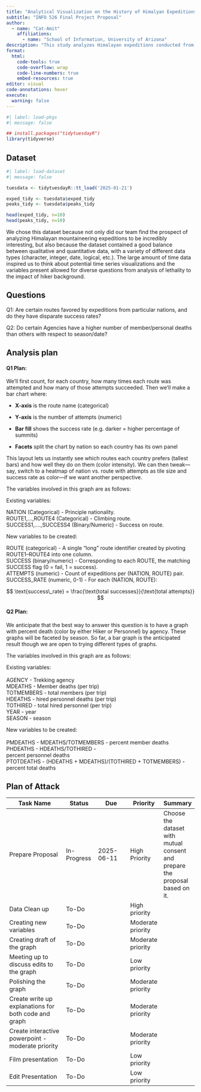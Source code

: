 ---
title: "Analytical Visualization on the History of Himalyan Expeditions"
subtitle: "INFO 526 Final Project Proposal"
author: 
  - name: "Cat-Amit"
    affiliations:
      - name: "School of Information, University of Arizona"
description: "This study analyzes Himalayan expeditions conducted from 2020 to 2024. It aims to understand the preferred routes of a particular nation and to determine how death rates for different agencies vary by time of year."
format:
  html:
    code-tools: true
    code-overflow: wrap
    code-line-numbers: true
    embed-resources: true
editor: visual
code-annotations: hover
execute:
  warning: false
---

```{r}
#| label: load-pkgs
#| message: false

## install.packages("tidytuesdayR")
library(tidyverse)

```

## Dataset

```{r}
#| label: load-dataset
#| message: false

tuesdata <- tidytuesdayR::tt_load('2025-01-21')

exped_tidy <- tuesdata$exped_tidy
peaks_tidy <- tuesdata$peaks_tidy

head(exped_tidy, n=10)
head(peaks_tidy, n=10)

```

We chose this dataset because not only did our team find the prospect of analyzing Himalayan mountaineering expeditions to be incredibly interesting, but also because the dataset contained a good balance between qualitative and quantitative data, with a variety of different data types (character, integer, date, logical, etc.). The large amount of time data inspired us to think about potential time series visualizations and the variables present allowed for diverse questions from analysis of lethality to the impact of hiker background.

## Questions

Q1: Are certain routes favored by expeditions from particular nations, and do they have disparate success rates?

Q2: Do certain Agencies have a higher number of member/personal deaths than others with respect to season/date?

## Analysis plan

#### Q1 Plan:

We’ll first count, for each country, how many times each route was attempted and how many of those attempts succeeded. Then we’ll make a bar chart where:

-   **X-axis** is the route name (categorical)

-   **Y-axis** is the number of attempts (numeric)

-   **Bar fill** shows the success rate (e.g. darker = higher percentage of summits)

-   **Facets** split the chart by nation so each country has its own panel

This layout lets us instantly see which routes each country prefers (tallest bars) and how well they do on them (color intensity). We can then tweak—say, switch to a heatmap of nation vs. route with attempts as tile size and success rate as color—if we want another perspective.

The variables involved in this graph are as follows:

Existing variables:

NATION (Categorical) - Principle nationality.\
ROUTE1,...,ROUTE4 (Categorical) - Climbing route.\
SUCCESS1,....,SUCCESS4 (Binary/Numeric) - Success on route.

New variables to be created:

ROUTE (categorical) - A single “long” route identifier created by pivoting ROUTE1–ROUTE4 into one column.\
SUCCESS (binary/numeric) - Corresponding to each ROUTE, the matching SUCCESS flag (0 = fail, 1 = success).\
ATTEMPTS (numeric) - Count of expeditions per (NATION, ROUTE) pair.\
SUCCESS_RATE (numeric, 0-1) - For each (NATION, ROUTE):

$$
\text{success\_rate} = \frac{\text{total successes}}{\text{total attempts}}
$$

#### Q2 Plan:

We anticipate that the best way to answer this question is to have a graph with percent death (color by either Hiker or Personnel) by agency. These graphs will be faceted by season. So far, a bar graph is the anticipated result though we are open to trying different types of graphs.

The variables involved in this graph are as follows:

Existing variables:\
\
AGENCY - Trekking agency\
MDEATHS - Member deaths (per trip)\
TOTMEMBERS - total members (per trip)\
HDEATHS - hired personnel deaths (per trip)\
TOTHIRED - total hired personnel (per trip)\
YEAR - year\
SEASON - season

New variables to be created:\
\
PMDEATHS - MDEATHS/TOTMEMBERS - percent member deaths\
PHDEATHS - HDEATHS/TOTHIRED -\
percent personnel deaths\
PTOTDEATHS - (HDEATHS + MDEATHS)/(TOTHIRED + TOTMEMBERS) - percent total deaths

## Plan of Attack

| Task Name | Status | Due | Priority | Summary |
|-----------------------|-------------|-------------|-------------|-------------|
| Prepare Proposal | In-Progress | 2025-06-11 | High Priority | Choose the dataset with mutual consent and prepare the proposal based on it. |
| Data Clean up | To-Do |  | High priority |  |
| Creating new variables | To-Do |  | Moderate priority |  |
| Creating draft of the graph | To-Do |  | Moderate priority |  |
| Meeting up to discuss edits to the graph | To-Do |  | Low priority |  |
| Polishing the graph | To-Do |  | Moderate priority |  |
| Create write up explanations for both code and graph | To-Do |  | Moderate priority |  |
| Create interactive powerpoint - moderate priority | To-Do |  | Moderate priority |  |
| Film presentation | To-Do |  | Low priority |  |
| Edit Presentation | To-Do |  | Low priority |  |
